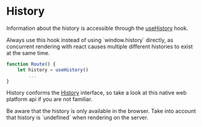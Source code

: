 # History

Information about the history is accessible through the [useHistory](/hooks/use-history) hook.

<Info>
	Always use this hook instead of using `window.history` directly, as concurrent
	rendering with react causes multiple different histories to exist at the same
	time.
</Info>

```javascript
function Route() {
	let history = useHistory()
		...
}
```

History conforms the [History](https://developer.mozilla.org/en-US/docs/Web/API/History) interface, so take a look at this native web platform api if you are not familiar.

<Warning>
	Be aware that the history is only available in the browser. Take into account
	that history is `undefined` when rendering on the server.
</Warning>
